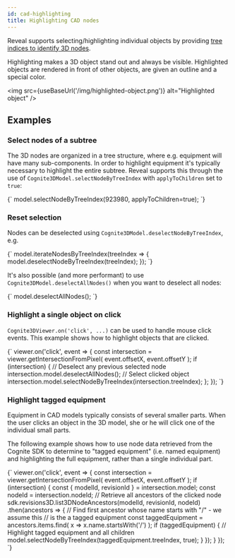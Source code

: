 ```yaml
---
id: cad-highlighting
title: Highlighting CAD nodes
---
```



Reveal supports selecting/highlighting individual objects by providing [tree indices to identify 3D nodes](../concepts.md).

Highlighting makes a 3D object stand out and always be visible. Highlighted objects are
rendered in front of other objects, are given an outline and a special color.

<img src={useBaseUrl('/img/highlighted-object.png')} alt="Highlighted object" />

## Examples

<DemoWrapper
  modelId={4715379429968321}
  revisionId={5688854005909501}
  name="Cognite3DViewerDemo"
/>

### Select nodes of a subtree

The 3D nodes are organized in a tree structure, where e.g. equipment will have many sub-components. In
order to highlight equipment it's typically necessary to highlight the entire
subtree. Reveal supports this through the use of `Cognite3DModel.selectNodeByTreeIndex` with `applyToChildren`
set to `true`:

<LiveCodeSnippet>
{`
model.selectNodeByTreeIndex(923980, applyToChildren=true);
`}
</LiveCodeSnippet>

### Reset selection

Nodes can be deselected using `Cognite3DModel.deselectNodeByTreeIndex`, e.g.

<LiveCodeSnippet>
{`
model.iterateNodesByTreeIndex(treeIndex => {
  model.deselectNodeByTreeIndex(treeIndex);
});
`}
</LiveCodeSnippet>

It's also possible (and more performant) to use `Cognite3DModel.deselectAllNodes()` when
you want to deselect all nodes:

<LiveCodeSnippet>
{`
model.deselectAllNodes();
`}
</LiveCodeSnippet>

### Highlight a single object on click

`Cognite3DViewer.on('click', ...)` can be used to handle mouse click events. This example shows how to highlight objects that are clicked.

<LiveCodeSnippet>
{`
viewer.on('click', event => {
  const intersection = viewer.getIntersectionFromPixel(
    event.offsetX, event.offsetY
  );
  if (intersection) {
    // Deselect any previous selected node
    intersection.model.deselectAllNodes();
    // Select clicked object
    intersection.model.selectNodeByTreeIndex(intersection.treeIndex);
  };
});
`}
</LiveCodeSnippet>

### Highlight tagged equipment

Equipment in CAD models typically consists of several smaller parts.
When the user clicks an object in the 3D model, she or he will click one of the individual small parts.

The following example shows how to use node data retrieved from the Cognite SDK to determine to "tagged equipment"
(i.e. named equipment) and highlighting the full equipment, rather than a single individual part.

<LiveCodeSnippet>
{`
viewer.on('click', event => {
  const intersection = viewer.getIntersectionFromPixel(
    event.offsetX, event.offsetY
  );
  if (intersection) {
    const { modelId, revisionId } = intersection.model;
    const nodeId = intersection.nodeId;
    // Retrieve all ancestors of the clicked node
    sdk.revisions3D.list3DNodeAncestors(modelId, revisionId, nodeId)
      .then(ancestors => {
        // Find first ancestor whose name starts with "/" - we assume this
        // is the a tagged equipment
        const taggedEquipment = ancestors.items.find(
          x => x.name.startsWith('/')
        );
        if (taggedEquipment) {
          // Highlight tagged equipment and all children
          model.selectNodeByTreeIndex(taggedEquipment.treeIndex, true);
        }
      });
  }
});
`}
</LiveCodeSnippet>
